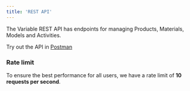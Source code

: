 ```yaml
---
title: 'REST API'
---
```


The Variable REST API has endpoints for managing Products, Materials, Models and Activities.

<Note>Try out the API in
    [Postman](https://www.postman.com/jimmybyrum/workspace/variable-api/collection/8239021-99a3c7bf-e833-4804-ad0a-302a8a28dc43?action=share&creator=8239021)</Note>

### Rate limit
To ensure the best performance for all users, we have a rate limit of __10 requests per second__.
